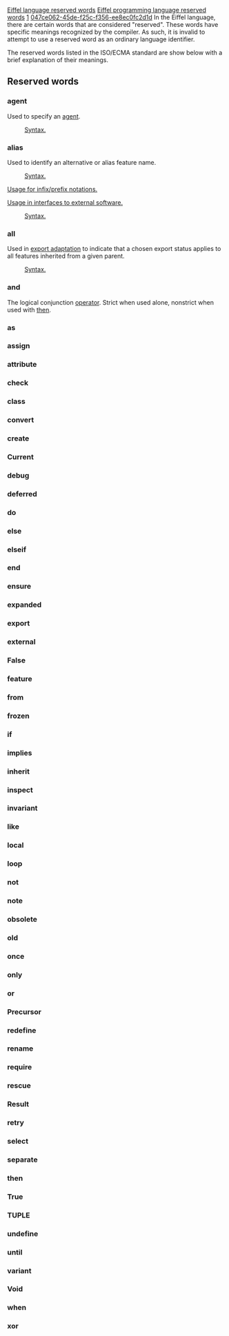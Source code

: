 [[Property:title|Eiffel language reserved words]]
[[Property:link_title|Eiffel programming language reserved words]]
[[Property:weight|1]]
[[Property:uuid|047ce062-45de-f25c-f356-ee8ec0fc2d1d]]
In the Eiffel language, there are certain words that are considered "reserved". These words have specific meanings recognized by the compiler. As such, it is invalid to attempt to use a reserved word as an ordinary language identifier.

The reserved words listed in the ISO/ECMA standard are show below with a brief explanation of their meanings.

==Reserved words==


===agent===

Used to specify an [[ET: Agents|agent]]. 

:[[Eiffel language syntax#Agents|Syntax.]]


===alias===

Used to identify an alternative or alias feature name. 

:[[Eiffel language syntax#Feature names|Syntax.]]

[[ET: The Dynamic Structure: Execution Model#Infix and prefix notations|Usage for infix/prefix notations.]]

[[ET: The Static Picture: System Organization#External software|Usage in interfaces to external software.]]

:[[Eiffel language syntax#External routines|Syntax.]]


===all===

Used in [[ET: Inheritance#Changing the export status|export adaptation]] to indicate that a chosen export status applies to all features inherited from a given parent.

:[[Eiffel language syntax#Export adaptation|Syntax.]]


===and===

The logical conjunction [[Eiffel language syntax#Operators|operator]]. Strict when used alone, nonstrict when used with [[#then|then]].


===as===


===assign===


===attribute===


===check===


===class===


===convert===


===create===


===Current===


===debug===


===deferred===


===do===


===else===


===elseif===


===end===


===ensure===


===expanded===


===export===


===external===


===False===


===feature===


===from===


===frozen===


===if===


===implies===


===inherit===


===inspect===


===invariant===


===like===


===local===


===loop===


===not===


===note===


===obsolete===


===old===


===once===


===only===


===or===


===Precursor===


===redefine===


===rename===


===require===


===rescue===


===Result===


===retry===


===select===


===separate===


===then===


===True===


===TUPLE===


===undefine===


===until===


===variant===


===Void===


===when===


===xor===



